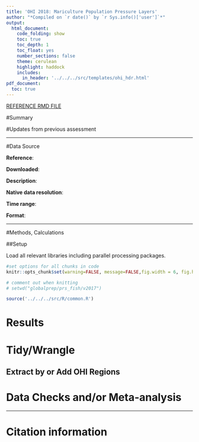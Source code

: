 ```yaml
---
title: 'OHI 2018: Mariculture Population Pressure Layers'
author: "*Compiled on `r date()` by `r Sys.info()['user']`*"
output: 
  html_document:
    code_folding: show
    toc: true
    toc_depth: 1
    toc_float: yes
    number_sections: false
    theme: cerulean
    highlight: haddock
    includes: 
      in_header: '../../../src/templates/ohi_hdr.html'
pdf_document:
  toc: true
---
```


[REFERENCE RMD FILE](https://cdn.rawgit.com/OHI-Science/ohiprep/master/globalprep/mar/v2018/mar_prs_pop_dataprep.html)


#Summary

#Updates from previous assessment

***

#Data Source

**Reference**:

**Downloaded**:

**Description**:

**Native data resolution**:

**Time range**:

**Format**:

***
  
#Methods, Calculations

##Setup

Load all relevant libraries including parallel processing packages.


```r
#set options for all chunks in code
knitr::opts_chunk$set(warning=FALSE, message=FALSE,fig.width = 6, fig.height = 4, fig.path = 'figs/')

# comment out when knitting
# setwd("globalprep/prs_fish/v2017")

source('../../../src/R/common.R')


```

# Results

# Tidy/Wrangle

## Extract by or Add OHI Regions

# Data Checks and/or Meta-analysis

***

# Citation information  



